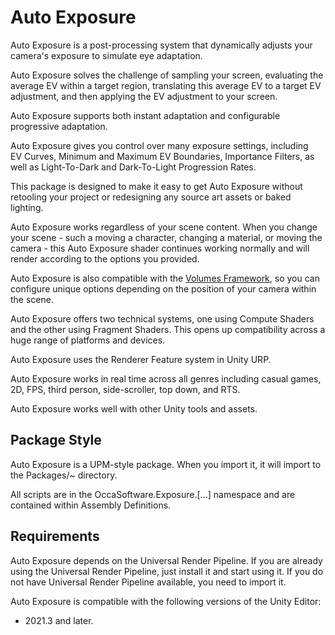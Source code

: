 Auto Exposure
===================

Auto Exposure is a post-processing system that dynamically adjusts your camera's exposure to simulate eye adaptation.

Auto Exposure solves the challenge of sampling your screen, evaluating the average EV within a target region, translating this average EV to a target EV adjustment, and then applying the EV adjustment to your screen.

Auto Exposure supports both instant adaptation and configurable progressive adaptation.

Auto Exposure gives you control over many exposure settings, including EV Curves, Minimum and Maximum EV Boundaries, Importance Filters, as well as Light-To-Dark and Dark-To-Light Progression Rates.

This package is designed to make it easy to get Auto Exposure without retooling your project or redesigning any source art assets or baked lighting.

Auto Exposure works regardless of your scene content. When you change your scene - such a moving a character, changing a material, or moving the camera - this Auto Exposure shader continues working normally and will render according to the options you provided.

Auto Exposure is also compatible with the [Volumes Framework](https://docs.unity3d.com/Packages/com.unity.render-pipelines.universal@12.1/manual/Volumes.html), so you can configure unique options depending on the position of your camera within the scene.

Auto Exposure offers two technical systems, one using Compute Shaders and the other using Fragment Shaders. This opens up compatibility across a huge range of platforms and devices.

Auto Exposure uses the Renderer Feature system in Unity URP.

Auto Exposure works in real time across all genres including casual games, 2D, FPS, third person, side-scroller, top down, and RTS.

Auto Exposure works well with other Unity tools and assets.

Package Style
-------------

Auto Exposure is a UPM-style package. When you import it, it will import to the Packages/~ directory.

All scripts are in the OccaSoftware.Exposure.[...] namespace and are contained within Assembly Definitions.

Requirements
------------

Auto Exposure depends on the Universal Render Pipeline. If you are already using the Universal Render Pipeline, just install it and start using it. If you do not have Universal Render Pipeline available, you need to import it.

Auto Exposure is compatible with the following versions of the Unity Editor:

-   2021.3 and later.